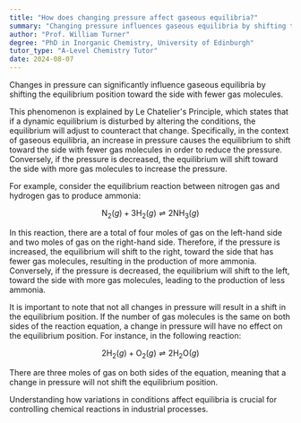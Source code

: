 ```yaml
---
title: "How does changing pressure affect gaseous equilibria?"
summary: "Changing pressure influences gaseous equilibria by shifting the equilibrium toward the side with fewer gas molecules, thereby affecting the overall balance of the reaction."
author: "Prof. William Turner"
degree: "PhD in Inorganic Chemistry, University of Edinburgh"
tutor_type: "A-Level Chemistry Tutor"
date: 2024-08-07
---
```


Changes in pressure can significantly influence gaseous equilibria by shifting the equilibrium position toward the side with fewer gas molecules.

This phenomenon is explained by Le Chatelier's Principle, which states that if a dynamic equilibrium is disturbed by altering the conditions, the equilibrium will adjust to counteract that change. Specifically, in the context of gaseous equilibria, an increase in pressure causes the equilibrium to shift toward the side with fewer gas molecules in order to reduce the pressure. Conversely, if the pressure is decreased, the equilibrium will shift toward the side with more gas molecules to increase the pressure.

For example, consider the equilibrium reaction between nitrogen gas and hydrogen gas to produce ammonia:

$$
\text{N}_2(g) + 3\text{H}_2(g) \rightleftharpoons 2\text{NH}_3(g)
$$

In this reaction, there are a total of four moles of gas on the left-hand side and two moles of gas on the right-hand side. Therefore, if the pressure is increased, the equilibrium will shift to the right, toward the side that has fewer gas molecules, resulting in the production of more ammonia. Conversely, if the pressure is decreased, the equilibrium will shift to the left, toward the side with more gas molecules, leading to the production of less ammonia.

It is important to note that not all changes in pressure will result in a shift in the equilibrium position. If the number of gas molecules is the same on both sides of the reaction equation, a change in pressure will have no effect on the equilibrium position. For instance, in the following reaction:

$$
2\text{H}_2(g) + \text{O}_2(g) \rightleftharpoons 2\text{H}_2\text{O}(g)
$$

There are three moles of gas on both sides of the equation, meaning that a change in pressure will not shift the equilibrium position.

Understanding how variations in conditions affect equilibria is crucial for controlling chemical reactions in industrial processes.
    